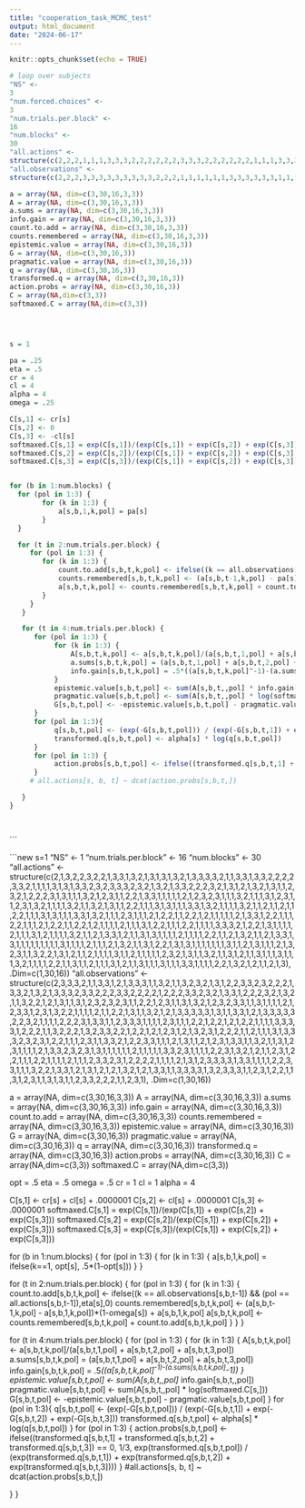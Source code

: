 ```yaml
---
title: "cooperation_task_MCMC_test"
output: html_document
date: "2024-06-17"
---
```


```r
knitr::opts_chunk$set(echo = TRUE)
```

```r
# loop over subjects
"NS" <-
3
"num.forced.choices" <-
3
"num.trials.per.block" <-
16
"num.blocks" <-
30
"all.actions" <-
structure(c(2,2,2,1,1,1,3,3,3,2,2,2,2,2,2,3,3,3,2,2,2,2,2,2,1,1,1,3,3,3,3,3,3,1,1,1,3,3,3,2,2,2,1,1,1,3,3,3,1,1,1,3,3,3,1,1,1,3,3,3,2,2,2,1,1,1,3,3,3,3,3,3,3,3,3,3,3,3,2,2,2,1,1,1,1,1,1,3,3,3,3,3,3,1,1,1,3,3,3,3,3,3,2,2,2,2,2,2,2,2,2,2,2,2,3,3,3,3,3,3,2,2,2,1,1,1,1,1,1,1,1,1,1,1,1,3,3,3,1,1,1,3,3,3,1,1,1,3,3,3,3,3,3,2,2,2,3,3,3,2,2,2,3,3,3,3,3,3,3,3,3,2,2,2,3,3,3,2,2,2,1,1,1,3,3,3,2,2,2,1,1,1,3,3,3,3,3,3,2,2,2,2,2,2,2,2,2,3,3,3,2,2,2,1,1,1,3,3,3,1,1,1,2,2,2,1,1,1,3,3,3,2,2,2,1,1,1,3,3,3,1,1,1,1,1,1,2,2,2,3,3,3,2,2,2,1,1,1,2,2,2,2,2,2,2,2,2,3,3,3,1,1,1,2,2,3,1,2,1,1,1,1,1,1,1,1,1,3,2,3,2,3,1,1,2,3,2,3,1,3,3,1,1,2,2,1,2,2,2,3,3,2,2,2,1,2,2,3,1,3,3,2,1,1,1,2,1,2,1,1,2,1,1,1,3,1,2,1,2,2,1,1,1,1,2,2,2,3,2,1,2,1,2,3,2,2,1,1,2,1,2,1,1,3,2,3,1,1,2,1,1,1,2,1,1,3,1,1,2,3,3,3,3,1,3,1,2,1,2,3,1,3,1,3,2,1,2,2,2,1,2,3,2,3,1,1,2,3,1,2,2,1,1,1,2,3,1,1,2,1,2,1,1,1,3,3,3,1,2,1,1,1,1,3,1,3,2,3,2,3,2,1,3,1,2,3,3,2,3,1,1,2,1,2,1,2,1,1,2,1,1,1,3,1,1,2,1,1,3,1,3,3,1,1,1,1,3,2,2,1,1,1,1,1,2,1,3,2,3,1,2,3,2,3,1,2,2,3,1,1,2,1,1,1,3,2,1,2,2,1,2,1,1,1,1,3,2,1,2,1,1,1,3,2,1,2,1,2,3,3,1,1,3,1,3,1,2,2,1,1,1,3,1,3,1,2,1,1,2,1,1,1,1,2,1,2,1,1,1,1,3,3,1,1,1,2,3,3,2,1,1,2,1,1,3,1,3,3,3,1,2,3,2,3,1,3,2,3,1,2,2,1,1,1,2,3,1,2,2,1,2,1,2,1,2,3,2,1,1,1,1,1,2,1,1,1,3,2,1,2,1,1,1,2,1,1,2,2,1,1,1,1,1,3,1,2,1,1,2,1,3,1,1,3,2,2,2,1,1,1,1,3,1,1,1,2,1,2,3,1,1,2,2,1,2,1,2,1,3,1,2,3,3,1,1,3,2,2,1,2,2,1,1,1,2,1,1,3,1,1,2,2,2,1,3,2,2,1,1,1,1,1,2,1,1,1,2,2,1,2,1,1,3,2,1,1,2,2,1,1,1,2,1,3,3,2,1,2,2,1,2,1,1,2,2,3,1,1,1,1,1,1,1,1,1,1,1,2,3,2,1,2,1,1,2,1,2,1,1,1,1,3,3,2,1,2,2,2,1,2,2,1,1,1,2,1,1,3,3,1,1,1,2,1,1,2,2,2,1,1,1,1,1,1,1,2,1,1,1,2,3,1,2,3,1,1,3,2,3,2,1,1,1,3,3,2,1,3,2,1,2,1,1,1,3,2,1,1,1,1,1,1,1,1,1,1,1,2,1,2,1,3,1,1,1,1,2,1,1,1,2,3,3,3,1,2,2,2,1,2,1,1,1,1,1,2,1,1,1,1,1,3,3,1,1,2,2,3,1,2,1,1,2,1,2,2,3,1,1,1,3,1,1,3,1,1,1,2,3,2,1,1,1,3,3,1,1,2,3,1,2,1,1,1,3,2,2,1,3,1,1,1,1,1,1,1,1,2,1,2,1,3,1,1,1,1,2,2,1,1,1,1,3,3,2,2,2,2,1,1,1,1,1,1,1,1,2,1,2,1,1,2,3,1,1,2,2,2,1,1,1,1,2,2,2,1,3,1,1,1,3,1,1,3,1,1,1,2,2,3,1,1,1,3,1,1,1,1,1,1,2,1,1,3,1,1,3,1,1,1,1,1,1,1,1,2,1,2,1,3,3,2,1,1,1,1,2,1,1,1,1,1,3,3,2,2,2,1,1,2,1,1,1,1,1,1,2,1,2,1,1,2,3,1,1,2,2,1,1,1,1,1,2,2,3,1,3,1,1,1,2,1,1,2,1,1,1,2,1,3,1,2,1,3,2,3,1,1,1,1,1,1,1,2,1,1,1,1,1,1,1,1,3,1,1,3,1,2,1,3,2,2,1,1,2,1,2,2,2,1,1,1,2,3,3,2,2,1,1,1,1,1,1,1,1,1,2,2,2,1,1,1,3,1,1,2,2,1,3,1,1,1,2,1,1,1,2,3,1,1,2,1,1,2,3,1,1,2,1,3,2,1,1,2,2,2,1,1,1,1,2,1,1,1,2,1,1,1,1,1,1,1,2,1,1,1,1,2,3,3,3,1,1,1,1,1,2,1,2,1,1,1,2,2,1,2,2,1,1,2,1,1,1,1,1,1,2,2,2,3,1,2,2,1,1,1,2,2,3,1,1,1,2,1,1,1,1,3,1,1,2,2,1,1,2,1,1,2,1,3,2,3,1,3,2,2,1,1,1,1,3,1,1,1,3,1,1,1,1,1,1,1,1,1,1,1,3,2,1,1,3,2,1,1,1,1,2,3,3,1,1,2,2,2,1,2,2,1,1,2,1,1,3,1,1,1,2,2,2,2,1,1,1,1,2,1,2,2,3,1,1,1,2,2,1,1,1,2,1,1,1,3,1,1,2,1,1,2,1,3,1,1,1,3,2,2,1,1,1,1,2,1,1,2,3,1,1,1,1,1,1,1,1,1,1,1,3,2,3,1,1,3,1,1,2,1,2,2,3,1,3,3,3,2,1,2,1,1,1,1,1,1,2,1,1,1,2,2,2,2,1,1,1,1,1,3,2,2,2,1,1,1,2,2,2,1,1,1,1,3,1,2,1,2,2,1,1,2,1,3), .Dim=c(3,30,16))
"all.observations" <-
structure(c(2,2,2,3,3,3,3,3,3,3,3,3,2,2,2,1,1,1,1,1,1,3,3,3,3,3,3,1,1,1,2,2,2,1,1,1,3,3,3,3,3,3,3,3,3,1,1,1,1,1,1,3,3,3,2,2,2,1,1,1,1,1,1,3,3,3,2,2,2,3,3,3,2,2,2,1,1,1,3,3,3,1,1,1,2,2,2,2,2,2,3,3,3,3,3,3,2,2,2,3,3,3,2,2,2,2,2,2,2,2,2,1,1,1,3,3,3,3,3,3,2,2,2,1,1,1,3,3,3,2,2,2,1,1,1,3,3,3,3,3,3,3,3,3,2,2,2,3,3,3,3,3,3,2,2,2,2,2,2,2,2,2,3,3,3,3,3,3,2,2,2,2,2,2,2,2,2,2,2,2,1,1,1,2,2,2,2,2,2,2,2,2,3,3,3,3,3,3,2,2,2,3,3,3,2,2,2,1,1,1,3,3,3,3,3,3,1,1,1,2,2,2,2,2,2,2,2,2,3,3,3,2,2,2,1,1,1,3,3,3,2,2,2,1,1,1,1,1,1,3,3,3,2,2,2,2,2,2,1,1,1,2,2,2,1,1,1,3,3,3,2,1,1,2,3,1,1,2,3,1,1,1,3,3,2,2,1,3,2,1,2,1,1,3,3,3,2,3,3,3,3,3,1,2,1,1,1,1,2,3,3,2,2,3,1,2,2,2,1,3,3,2,1,1,2,2,1,2,3,3,2,1,1,1,1,3,2,1,2,2,1,1,1,3,2,2,2,3,2,2,2,3,2,3,1,3,3,3,2,1,2,2,1,1,3,3,1,1,1,1,1,1,2,2,1,3,1,1,2,3,2,1,3,1,3,1,2,3,2,3,1,3,3,2,1,1,3,2,2,1,1,3,2,1,1,3,1,3,1,1,2,1,1,2,2,3,1,3,2,1,1,1,1,1,3,1,2,1,2,1,1,1,3,2,1,3,3,2,2,2,2,1,1,1,3,3,3,2,1,1,1,1,1,2,1,3,1,1,2,3,2,1,3,2,2,1,2,1,3,1,3,3,1,3,1,2,3,2,2,3,2,3,3,1,2,1,3,2,3,3,2,1,2,3,1,3,1,3,1,2,3,1,1,1,3,2,2,2,2,1,2,1,3,1,3,3,1,1,3,1,2,3,3,2,3,2,2,2,2,2,2,1,3,3,3,1,2,2,3,1,2,3,1,3,3,1,1,2,1,2,3,2,1,2,2,2,2,2,1,1,3,3,1,1,1,2,3,3,2,3,3,1,1,1,3,1,3,3,2,1,2,3,2,3,3,2,2,3,1,2,1,1,1,1,1,3,1,3,2,1,2,3,2,3,3,3,1,1,1,3,2,1,2,1,1,1,3,2,1,2,2,2,3,1,1,3,2,2,1,2,1,2,1,1,2,2,2,3,1,1,2,2,1,3,2,2,2,1,2,2,1,3,1,1,1,2,1,2,2,3,3,2,3,1,2,3,2,2,3,1,2,1,1,3,2,3,1,2,3,1,2,2,1,1,2,2,1,3,3,3,3,2,2,1,3,2,2,3,2,1,3,1,2,1,3,2,3,2,1,2,3,1,3,3,1,1,2,2,3,2,3,2,1,3,1,2,2,2,2,1,1,1,2,3,2,3,1,1,1,1,2,1,1,3,3,1,1,2,3,2,1,3,1,1,2,3,1,1,2,2,1,3,1,3,1,2,1,2,1,1,2,2,1,2,3,2,1,3,3,1,1,3,2,1,1,1,2,2,1,3,1,1,3,2,3,1,2,1,1,2,3,2,2,3,1,1,3,2,3,2,1,3,3,1,3,2,1,3,3,2,2,1,3,2,2,2,3,2,1,1,1,1,1,1,1,2,1,2,3,2,3,1,3,2,1,1,3,2,1,1,2,3,2,1,3,1,1,2,1,2,1,2,1,2,1,2,2,2,3,3,1,3,3,3,1,1,2,3,1,2,1,1,2,2,2,2,2,1,1,1,3,3,1,1,3,1,1,2,3,2,1,1,1,1,3,2,1,3,3,1,1,1,1,3,3,3,3,3,3,2,1,2,3,1,1,2,3,2,1,2,3,3,1,3,1,1,1,1,3,3,1,1,2,2,2,2,2,3,1,1,1,1,1,1,2,1,1,1,3,1,1,2,2,1,1,1,2,2,3,2,1,3,1,1,2,1,3,3,3,1,2,3,1,3,3,3,1,2,2,3,1,2,1,3,2,1,1,1,1,1,2,1,1,2,1,1,3,1,2,1,2,1,3,1,2,2,1,2,1,1,1,3,1,3,3,1,1,2,3,1,1,3,3,2,2,2,1,3,1,2,1,1,2,1,1,1,1,3,1,1,2,3,2,1,1,2,2,3,3,1,1,1,3,2,3,1,3,2,1,1,1,3,1,2,3,2,1,1,1,1,2,2,2,3,2,3,1,2,1,3,2,2,3,3,2,1,2,1,1,1,1,3,3,1,1,2,2,1,3,2,2,2,1,3,2,1,2,2,1,1,1,1,1,3,2,3,2,1,1,3,1,1,1,1,2,1,2,1,2,3,2,1,3,3,1,2,2,3,3,1,1,1,2,3,2,1,2,2,1,3,2,3,1,2,3,1,1,2,1,1,2,2,1,2,2,1,1,1,2,1,2,1,1,1,3,2,1,1,2,1,2,1,3,3,1,3,3,1,1,3,3,1,3,1,3,1,2,3,3,3,1,3,2,2,1,2,2,1,1,2,1,2,3,1,1,2,2,2,3,2,3,2,3,3,1,3,2,1,1,3,1,1,2,3,1,1,2,3,3,2,2,2,3,2,2,3,1,2,2,3,2,3,3,3,2,1,2,1,2,1,3,1,1,2,3,1,1,1,2,1,2,1,1,1,2,1,2,2,3,1,3,2,3,1,3,2,2,3,1,1,3,2,3,2,1,1,2,3,3,2,3,1,2,1,1,1,1,2,2,3,3,1,3,1,2,3,3,1,3,1,3,1,2,3,3,2,3,2,3,3,3,3,3,3,2,3,3,2,1,1,1,3,1,3,2,2,1,1,3,2,1,1,3,2,2,1,3,2,1,2,1,2,3,1,1,1,3,3,3,1,1,3,2,3,3,3,2,2,1,1,3,1,2,2,3,2,3,1,1,1,3,1,1,1,3,1,1,2,2,2,3,2,3,3,1,3,2,1,2,1,1,2,2,2,2,1,2,1,1,2,1,2,3,2,3,2,3,3,1,1), .Dim=c(3,30,16))

a = array(NA, dim=c(3,30,16,3,3))
A = array(NA, dim=c(3,30,16,3,3))
a.sums = array(NA, dim=c(3,30,16,3,3))
info.gain = array(NA, dim=c(3,30,16,3,3))
count.to.add = array(NA, dim=c(3,30,16,3,3))
counts.remembered = array(NA, dim=c(3,30,16,3,3))
epistemic.value = array(NA, dim=c(3,30,16,3))
G = array(NA, dim=c(3,30,16,3))
pragmatic.value = array(NA, dim=c(3,30,16,3))
q = array(NA, dim=c(3,30,16,3))
transformed.q = array(NA, dim=c(3,30,16,3))
action.probs = array(NA, dim=c(3,30,16,3))
C = array(NA,dim=c(3,3))
softmaxed.C = array(NA,dim=c(3,3))




s = 1

pa = .25
eta = .5
cr = 4
cl = 4
alpha = 4
omega = .25

C[s,1] <- cr[s]
C[s,2] <- 0
C[s,3] <- -cl[s]
softmaxed.C[s,1] = exp(C[s,1])/(exp(C[s,1]) + exp(C[s,2]) + exp(C[s,3]))
softmaxed.C[s,2] = exp(C[s,2])/(exp(C[s,1]) + exp(C[s,2]) + exp(C[s,3]))
softmaxed.C[s,3] = exp(C[s,3])/(exp(C[s,1]) + exp(C[s,2]) + exp(C[s,3]))


for (b in 1:num.blocks) {
  for (pol in 1:3) {
        for (k in 1:3) {
            a[s,b,1,k,pol] = pa[s]
        }
  }

  for (t in 2:num.trials.per.block) {
     for (pol in 1:3) {
        for (k in 1:3) {
            count.to.add[s,b,t,k,pol] <- ifelse((k == all.observations[s,b,t-1]) && (pol == all.actions[s,b,t-1]),eta[s],0)
            counts.remembered[s,b,t,k,pol] <- (a[s,b,t-1,k,pol] - pa[s])*(1-omega[s]) + pa
            a[s,b,t,k,pol] <- counts.remembered[s,b,t,k,pol] + count.to.add[s,b,t,k,pol]
        }
     }
   }

   for (t in 4:num.trials.per.block) {
      for (pol in 1:3) {
           for (k in 1:3) {
               A[s,b,t,k,pol] <- a[s,b,t,k,pol]/(a[s,b,t,1,pol] + a[s,b,t,2,pol] + a[s,b,t,3,pol])
               a.sums[s,b,t,k,pol] = (a[s,b,t,1,pol] + a[s,b,t,2,pol] + a[s,b,t,3,pol])
               info.gain[s,b,t,k,pol] = .5*((a[s,b,t,k,pol]^-1)-(a.sums[s,b,t,k,pol]^-1))
           }
           epistemic.value[s,b,t,pol] <- sum(A[s,b,t,,pol] * info.gain[s,b,t,,pol])
           pragmatic.value[s,b,t,pol] <- sum(A[s,b,t,,pol] * log(softmaxed.C[s,]))
           G[s,b,t,pol] <- -epistemic.value[s,b,t,pol] - pragmatic.value[s,b,t,pol]
      }
      for (pol in 1:3){
           q[s,b,t,pol] <- (exp(-G[s,b,t,pol])) / (exp(-G[s,b,t,1]) + exp(-G[s,b,t,2]) + exp(-G[s,b,t,3]))
           transformed.q[s,b,t,pol] <- alpha[s] * log(q[s,b,t,pol])
      }
      for (pol in 1:3) {
           action.probs[s,b,t,pol] <- ifelse((transformed.q[s,b,t,1] + transformed.q[s,b,t,2] + transformed.q[s,b,t,3]) == 0, 1/3, exp(transformed.q[s,b,t,pol]) / (exp(transformed.q[s,b,t,1]) + exp(transformed.q[s,b,t,2]) + exp(transformed.q[s,b,t,3])))
      }
     # all.actions[s, b, t] ~ dcat(action.probs[s,b,t,])

   }
}

    

```
```


```new
s=1
"NS" <-
1
"num.trials.per.block" <-
16
"num.blocks" <-
30
"all.actions" <-
structure(c(2,1,3,2,2,3,2,2,1,3,3,1,3,2,1,3,1,3,1,3,2,1,3,3,3,3,2,1,1,3,3,1,3,3,2,2,2,2,3,3,2,1,1,1,1,3,1,3,1,3,3,2,3,2,3,3,3,2,3,2,1,3,2,1,3,3,2,2,2,3,2,1,3,1,2,1,3,2,1,3,1,1,2,3,2,1,2,2,2,3,1,3,1,1,1,3,2,1,2,3,1,1,2,2,1,3,3,1,1,1,1,1,2,1,2,3,2,3,1,1,1,3,2,1,1,1,3,1,2,3,1,1,2,3,1,3,2,1,1,1,1,3,2,1,1,3,2,1,3,1,1,2,2,1,1,1,3,1,3,1,1,1,3,3,1,3,2,1,1,1,1,3,2,1,1,2,1,1,2,1,1,2,2,1,1,1,3,1,3,1,1,1,3,3,1,3,2,1,1,1,2,3,1,1,1,2,1,2,2,1,1,2,2,1,2,1,1,1,1,1,2,1,3,3,1,2,2,1,1,1,2,2,1,1,1,2,1,2,2,1,1,2,2,1,2,1,1,1,1,2,1,1,1,3,1,2,2,1,1,1,2,2,1,1,1,1,3,3,3,2,1,2,2,1,3,1,1,1,1,2,1,1,1,3,1,2,1,1,1,1,3,2,1,1,2,1,3,3,1,2,1,1,3,1,3,1,1,1,1,2,1,1,1,1,2,2,1,1,2,1,3,2,1,1,2,1,3,3,1,3,1,1,1,1,1,1,1,1,1,3,1,1,1,1,2,1,1,1,2,1,3,2,1,1,3,1,2,2,1,3,1,3,1,1,1,1,1,1,1,3,1,1,2,1,3,1,1,1,2,1,3,2,3,1,1,3,2,2,1,3,1,2,1,1,2,1,1,1,1,3,1,1,2,1,1,1,1,1,2,3,2,1,3,1,1,3,2,1,1,3,1,2,1,1,3,1,1,1,3,1,1,1,3,2,1,1,1,1,2,2,1,1,3,1,1,2,1,1,1,3,1,2,1,1,3,1,1,1,3,1,1,1,3,3,1,1,1,1,2,2,1,3,2,1,2,1,1,2,1,3), .Dim=c(1,30,16))
"all.observations" <-
structure(c(2,3,3,3,2,1,1,3,3,1,2,1,3,3,3,1,1,3,2,1,1,3,2,3,2,1,3,1,2,2,3,3,2,3,2,2,2,1,3,3,2,1,3,2,1,3,3,3,2,3,3,2,2,2,3,3,2,2,2,2,1,2,2,2,3,3,2,3,2,1,3,3,1,2,2,2,3,2,1,3,2,1,1,3,2,2,1,2,1,3,1,1,3,1,2,3,2,3,2,3,1,1,2,2,1,2,3,1,1,3,1,3,2,1,2,3,2,3,3,1,1,3,1,1,1,1,2,1,2,3,3,1,2,3,1,3,2,2,1,1,1,1,2,1,1,2,2,1,3,1,1,3,2,1,2,1,3,3,3,3,3,1,3,1,1,3,3,1,2,1,3,3,3,3,3,2,2,3,2,1,1,1,1,2,2,2,3,1,3,3,1,1,2,3,3,3,1,1,1,1,2,3,1,1,1,2,2,1,2,2,1,2,1,2,2,1,1,1,1,3,3,3,3,1,2,2,2,1,1,3,2,2,2,1,3,2,3,3,2,2,1,2,2,1,2,1,2,3,1,2,1,3,2,3,1,2,2,2,1,1,2,1,1,1,3,1,3,3,3,2,3,2,3,1,2,2,1,1,1,2,3,1,1,3,3,2,1,2,2,3,3,1,1,1,2,1,3,1,1,2,1,2,3,1,3,3,1,1,3,2,1,1,3,1,2,3,1,1,1,1,2,1,3,3,2,3,2,3,1,3,1,1,1,1,1,1,2,1,1,1,1,1,3,3,2,3,1,1,1,1,2,2,3,1,3,2,1,2,1,1,2,3,1,2,2,1,1,1,2,2,1,1,1,1,2,1,1,1,2,3,3,2,3,1,2,2,2,2,1,1,1,1,2,1,3,1,2,3,3,3,3,1,3,3,1,1,1,1,2,2,3,3,1,1,1,3,2,2,1,3,3,1,2,1,3,1,2,1,2,1,3,2,1,2,1,3,3,1,1,3,3,3,3,1,3,2,3,3,3,1,1,2,3,1,2,2,1,1,3,1,2,3,1,1,3,1,3,1,1,2,3,3,2,2,2,1,1,2,3,1), .Dim=c(1,30,16))

a = array(NA, dim=c(3,30,16,3,3))
A = array(NA, dim=c(3,30,16,3,3))
a.sums = array(NA, dim=c(3,30,16,3,3))
info.gain = array(NA, dim=c(3,30,16,3,3))
count.to.add = array(NA, dim=c(3,30,16,3,3))
counts.remembered = array(NA, dim=c(3,30,16,3,3))
epistemic.value = array(NA, dim=c(3,30,16,3))
G = array(NA, dim=c(3,30,16,3))
pragmatic.value = array(NA, dim=c(3,30,16,3))
q = array(NA, dim=c(3,30,16,3))
transformed.q = array(NA, dim=c(3,30,16,3))
action.probs = array(NA, dim=c(3,30,16,3))
C = array(NA,dim=c(3,3))
softmaxed.C = array(NA,dim=c(3,3))


opt = .5
eta = .5
omega = .5
cr = 1
cl = 1
alpha = 4


C[s,1] <- cr[s] + cl[s] + .0000001
C[s,2] <- cl[s] + .0000001
C[s,3] <- .0000001
softmaxed.C[s,1] = exp(C[s,1])/(exp(C[s,1]) + exp(C[s,2]) + exp(C[s,3]))
softmaxed.C[s,2] = exp(C[s,2])/(exp(C[s,1]) + exp(C[s,2]) + exp(C[s,3]))
softmaxed.C[s,3] = exp(C[s,3])/(exp(C[s,1]) + exp(C[s,2]) + exp(C[s,3]))

for (b in 1:num.blocks) {
  for (pol in 1:3) {
        for (k in 1:3) {
            a[s,b,1,k,pol] = ifelse(k==1, opt[s], .5*(1-opt[s]))
        }
  }

  for (t in 2:num.trials.per.block) {
     for (pol in 1:3) {
        for (k in 1:3) {
            count.to.add[s,b,t,k,pol] <- ifelse((k == all.observations[s,b,t-1]) && (pol == all.actions[s,b,t-1]),eta[s],0)
            counts.remembered[s,b,t,k,pol] <- (a[s,b,t-1,k,pol] - a[s,b,1,k,pol])*(1-omega[s]) + a[s,b,1,k,pol]
            a[s,b,t,k,pol] <- counts.remembered[s,b,t,k,pol] + count.to.add[s,b,t,k,pol]
        }
     }
   }

   for (t in 4:num.trials.per.block) {
      for (pol in 1:3) {
           for (k in 1:3) {
               A[s,b,t,k,pol] <- a[s,b,t,k,pol]/(a[s,b,t,1,pol] + a[s,b,t,2,pol] + a[s,b,t,3,pol])
               a.sums[s,b,t,k,pol] = (a[s,b,t,1,pol] + a[s,b,t,2,pol] + a[s,b,t,3,pol])
               info.gain[s,b,t,k,pol] = .5*((a[s,b,t,k,pol]^-1)-(a.sums[s,b,t,k,pol]^-1))
           }
           epistemic.value[s,b,t,pol] <- sum(A[s,b,t,,pol] * info.gain[s,b,t,,pol])
           pragmatic.value[s,b,t,pol] <- sum(A[s,b,t,,pol] * log(softmaxed.C[s,]))
           G[s,b,t,pol] <- -epistemic.value[s,b,t,pol] - pragmatic.value[s,b,t,pol]
      }
      for (pol in 1:3){
           q[s,b,t,pol] <- (exp(-G[s,b,t,pol])) / (exp(-G[s,b,t,1]) + exp(-G[s,b,t,2]) + exp(-G[s,b,t,3]))
           transformed.q[s,b,t,pol] <- alpha[s] * log(q[s,b,t,pol])
      }
      for (pol in 1:3) {
           action.probs[s,b,t,pol] <- ifelse((transformed.q[s,b,t,1] + transformed.q[s,b,t,2] + transformed.q[s,b,t,3]) == 0, 1/3, exp(transformed.q[s,b,t,pol]) / (exp(transformed.q[s,b,t,1]) + exp(transformed.q[s,b,t,2]) + exp(transformed.q[s,b,t,3])))
      }
      #all.actions[s, b, t] ~ dcat(action.probs[s,b,t,])

   }
}



